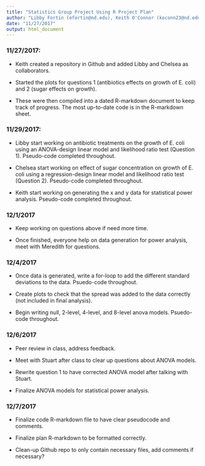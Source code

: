 ```yaml
---
title: "Statistics Group Project Using R Project Plan"
author: "Libby Fortin (efortin@nd.edu), Keith O'Connor (koconn23@nd.edu), Chelsea Weibel (cweibel@nd.edu)"
date: "11/27/2017"
output: html_document
---
```


### 11/27/2017: 

+ Keith created a repository in Github and added Libby and Chelsea as collaborators.

+ Started the plots for questions 1 (antibiotics effects on growth of E. coli) and 2 (sugar effects on growth).

+ These were then compiled into a dated R-markdown document to keep track of progress. The most up-to-date code is in the R-markdown sheet.

### 11/29/2017:

+ Libby start working on antibiotic treatments on the growth of E. coli using an ANOVA-design linear model and likelihood ratio test (Question 1). Pseudo-code completed throughout.

+ Chelsea start working on effect of sugar concentration on growth of E. coli using a regression-design linear model and likelihood ratio test (Question 2). Pseudo-code completed throughout.

+ Keith start working on generating the x and y data for statistical power analysis. Pseudo-code completed throughout.

### 12/1/2017

+ Keep working on questions above if need more time. 

+ Once finished, everyone help on data generation for power analysis, meet with Meredith for questions.

### 12/4/2017

+ Once data is generated, write a for-loop to add the different standard deviations to the data. Psuedo-code throughout. 

+ Create plots to check that the spread was added to the data correctly (not included in final analysis).

+ Begin writing null, 2-level, 4-level, and 8-level anova models. Psuedo-code throughout. 

### 12/6/2017

+ Peer review in class, address feedback. 

+ Meet with Stuart after class to clear up questions about ANOVA models. 

+ Rewrite question 1 to have corrected ANOVA model after talking with Stuart.

+ Finalize ANOVA models for statistical power analysis. 

### 12/7/2017

+ Finalize code R-markdown file to have clear pseudocode and comments. 

+ Finalize plan R-markdown to be formatted correctly. 

+ Clean-up Github repo to only contain necessary files, add comments if necessary?





